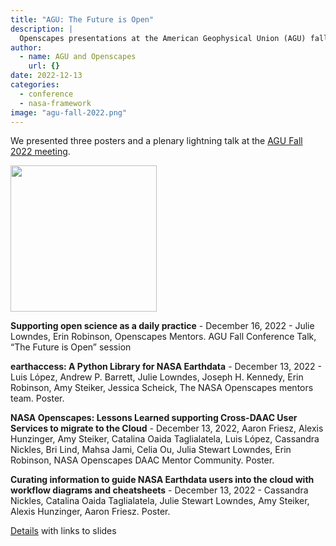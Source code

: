 ```yaml
---
title: "AGU: The Future is Open"
description: |
  Openscapes presentations at the American Geophysical Union (AGU) fall 2022 conference
author:
  - name: AGU and Openscapes
    url: {}
date: 2022-12-13
categories: 
  - conference
  - nasa-framework
image: "agu-fall-2022.png"
---
```


We presented three posters and a plenary lightning talk at the [AGU Fall 2022 meeting](https://www.agu.org/Fall-Meeting).

![](agu-fall-2022.png){fig-alt="AGU Fall 2022 meeting logo white text on blue background says \"AGU Fall Meeting. Science Leads the Future. Chicago, Il & online everywhere\"" fig-align="center" width="234"}

**Supporting open science as a daily practice** - December 16, 2022 - Julie Lowndes, Erin Robinson, Openscapes Mentors. AGU Fall Conference Talk, "The Future is Open" session

**earthaccess: A Python Library for NASA Earthdata** - December 13, 2022 - Luis López, Andrew P. Barrett, Julie Lowndes, Joseph H. Kennedy, Erin Robinson, Amy Steiker, Jessica Scheick, The NASA Openscapes mentors team. Poster.

**NASA Openscapes: Lessons Learned supporting Cross-DAAC User Services to migrate to the Cloud** - December 13, 2022, Aaron Friesz, Alexis Hunzinger, Amy Steiker, Catalina Oaida Taglialatela, Luis López, Cassandra Nickles, Bri Lind, Mahsa Jami, Celia Ou, Julia Stewart Lowndes, Erin Robinson, NASA Openscapes DAAC Mentor Community. Poster.

**Curating information to guide NASA Earthdata users into the cloud with workflow diagrams and cheatsheets** - December 13, 2022 - Cassandra Nickles, Catalina Oaida Taglialatela, Julie Stewart Lowndes, Amy Steiker, Alexis Hunzinger, Aaron Friesz. Poster.

[Details](https://nasa-openscapes.github.io/about.html#slides) with links to slides
